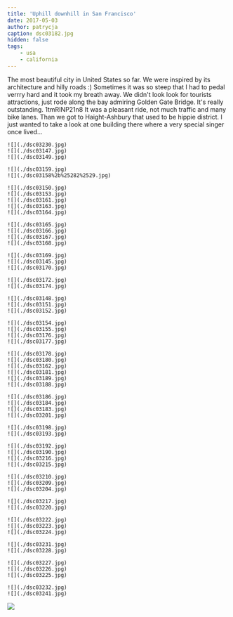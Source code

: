 ```yaml
---
title: 'Uphill downhill in San Francisco'
date: 2017-05-03
author: patrycja
caption: dsc03182.jpg
hidden: false
tags: 
    - usa
    - california
---
```


The most beautiful city in United States so far. We were inspired by its architecture and hilly roads :)  Sometimes it was so steep that I had to pedal verrry hard and it took my breath away. We didn't look look for tourists attractions, just rode along the bay admiring Golden Gate Bridge. It's really outstanding. 
<youtube>1tmRINP21n8</youtube>
It was a pleasant ride, not much traffic and many bike lanes. Than we got to Haight-Ashbury that used to be hippie district. 
I just wanted to take a look at one building there where a very special singer once lived...

```grid|3
![](./dsc03230.jpg)
![](./dsc03147.jpg)
![](./dsc03149.jpg)
```
```grid|2
![](./dsc03159.jpg)
![](./dsc03158%2b%25282%2529.jpg)
```
```grid|5
![](./dsc03150.jpg)
![](./dsc03153.jpg)
![](./dsc03161.jpg)
![](./dsc03163.jpg)
![](./dsc03164.jpg)
```
```grid|4
![](./dsc03165.jpg)
![](./dsc03166.jpg)
![](./dsc03167.jpg)
![](./dsc03168.jpg)
```
```grid|3
![](./dsc03169.jpg)
![](./dsc03145.jpg)
![](./dsc03170.jpg)
```
```grid|2
![](./dsc03172.jpg)
![](./dsc03174.jpg)
```
```grid|3
![](./dsc03148.jpg)
![](./dsc03151.jpg)
![](./dsc03152.jpg)
```
```grid|4
![](./dsc03154.jpg)
![](./dsc03155.jpg)
![](./dsc03176.jpg)
![](./dsc03177.jpg)
```
```grid|6
![](./dsc03178.jpg)
![](./dsc03180.jpg)
![](./dsc03162.jpg)
![](./dsc03181.jpg)
![](./dsc03189.jpg)
![](./dsc03188.jpg)
```
```grid|4
![](./dsc03186.jpg)
![](./dsc03184.jpg)
![](./dsc03183.jpg)
![](./dsc03201.jpg)
```
```grid|2
![](./dsc03198.jpg)
![](./dsc03193.jpg)
```
```grid|4
![](./dsc03192.jpg)
![](./dsc03190.jpg)
![](./dsc03216.jpg)
![](./dsc03215.jpg)
```
```grid|3
![](./dsc03210.jpg)
![](./dsc03209.jpg)
![](./dsc03204.jpg)
```
```grid|2
![](./dsc03217.jpg)
![](./dsc03220.jpg)
```
```grid|3
![](./dsc03222.jpg)
![](./dsc03223.jpg)
![](./dsc03224.jpg)
```
```grid|2
![](./dsc03231.jpg)
![](./dsc03228.jpg)
```
```grid|3
![](./dsc03227.jpg)
![](./dsc03226.jpg)
![](./dsc03225.jpg)
```
```grid|2
![](./dsc03232.jpg)
![](./dsc03241.jpg)
```
![](./dsc03244.jpg)
